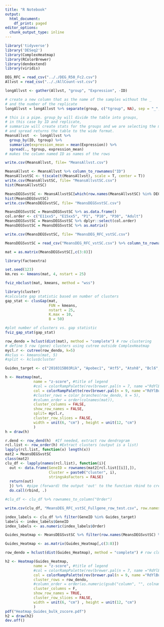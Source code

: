 ```yaml
---
title: "R Notebook"
output:
  html_document:
    df_print: paged
editor_options:
  chunk_output_type: inline
---
```



```r
library('tidyverse')
library('DESeq2')
library(ComplexHeatmap)
library(RColorBrewer)
library(dendextend)
library(viridis)
```

```r
DEG_RFC = read_csv(".././DEG_R50_Fc2.csv")
Allvst = read_csv(".././AllCount-vst.csv")
```
```r
longAllvst <- gather(Allvst, "group", "Expression", -ID)  

# create a new column that as the name of the samples without the _
# and the number of the replicate
longAllvst = longAllvst %>% separate(group, c("tgroup", NA), sep = "_", remove = F)# %>% unite("tgroup", tgroup:tgroup2, sep= "_")
```

```r
# this is a pipe. group_by will divide the table into groups,
# in this case by ID and replicate,
# summarize will create stats for the groups and we are selecting the mean
# and spread returns the table to the wide format.
MeansAllvst  <- longAllvst %>%
  group_by(ID, tgroup) %>%
  summarize(expression_mean = mean(Expression)) %>%
  spread(., tgroup, expression_mean)
# makes the column named ID as names of the rows

write.csv(MeansAllvst, file= "MeansAllvst.csv")

```

```r
MeansAllvst <- MeansAllvst %>% column_to_rownames("ID")
MeansAllvstSC <- t(scale(t(MeansAllvst), scale = T, center = T))
write.csv(MeansAllvstSC, file= "MeansAllvstSC.csv")
hist(MeansAllvstSC)
```
```r
MeansDEGSvstSC <- MeansAllvstSC[which(row.names(MeansAllvstSC) %in% DEG_RFC$ID),]
hist(MeansDEGSvstSC)
write.csv(MeansDEGSvstSC, file= "MeansDEGSvstSC.csv")
```


```r
MeansDEGSvstSC = MeansDEGSvstSC %>% as.data.frame()
col.order <- c("E11xx5", "E15xx5", "P1", "P10", "P30", "Adult")
MeansDEGSvstSC = MeansDEGSvstSC %>% dplyr::select(col.order)
MeansDEGSvstSC = MeansDEGSvstSC %>% as.matrix()

write.csv(MeansDEGSvstSC, file= "MeansDEG_RFC_vstSC.csv")
```

```r
MeansDEGSvstSC = read_csv("MeansDEG_RFC_vstSC.csv") %>% column_to_rownames(var = "GeneName")
```
```r
mat = as.matrix(MeansDEGSvstSC[,c(3:8)])
```



```r
library(factoextra)

set.seed(123)
km.res <- kmeans(mat, 4, nstart = 25)

fviz_nbclust(mat, kmeans, method = "wss")

```
```r
library(cluster)
#calculate gap statistic based on number of clusters
gap_stat <- clusGap(mat,
                    FUN = kmeans,
                    nstart = 25,
                    K.max = 10,
                    B = 50)

#plot number of clusters vs. gap statistic
fviz_gap_stat(gap_stat)
```

```r
row_dendo = hclust(dist(mat), method = "complete") # row clustering
# define 5 row (gene) clusters using cutree outside ComplexHeatmap
mycl.r <- cutree(row_dendo, k=5)
#kclus <- kmeans(mat, 5)
#split <- kclus$cluster
```

```r
Guides_target <- c("2010315B03Rik", "Apobec1", "Atf5", "Atoh8", "Bcl6", "Calcoco1", "Cebpa", "Cebpb", "Chd9", "Chuk", "Crebl2", "Crebrf", "Creg1", "Crem", "Csrp3", "Dbp", "Esr1", "Gadd45g", "Gm14403", "Hdac11", "Hes6", "Hopx", "Hspa1a", "Id3", "Irf5", "Irf6", "Irf7", "Klf9", "Lpin1", "Macrod1", "Mafb", "Mbd1", "Nfix", "Nr0b2", "Nr1d1", "Nr1d2", "Nr1h4", "Nr1i3", "Parp14", "Parp3", "Parp6", "Parp9", "Pdcd4", "Pparg", "Prkaa2", "Prox1", "Rbl2", "Rorc", "Sat1", "Trip4", "Tsc22d3", "Ube2q2", "Xbp1", "Zbtb16", "Zbtb20", "Zfp809", "Zfp874a", "Zfp970", "Zhx2", "Zhx3", "Znfx1")
```




```r
h <- Heatmap(mat,
             name = "z-score", #title of legend
             #col = colorRampPalette(rev(brewer.pal(n = 7, name ="RdYlBu")))(10),
             col = colorRampPalette(rev(brewer.pal(n = 9, name ="RdYlBu")))(10),
             #cluster_rows = color_branches(row_dendo, k = 5),
             #column_order = order(colnames(mat)),
             cluster_columns = FALSE,
             show_row_names = FALSE,
             split= mycl.r,
             cluster_row_slices = FALSE,
             width = unit(6, "cm") , height = unit(12, "cm")
             )
h = draw(h)
```
```r
r.dend <- row_dend(h)  #If needed, extract row dendrogram
rcl.list <- row_order(h) #Extract clusters (output is a list)
lapply(rcl.list, function(x) length(x))
mat2 = MeansDEGSvstSC
class(mat2)
clu_df <- lapply(names(rcl.list), function(i){
  out <- data.frame(GeneID = rownames(mat2[rcl.list[[i]],]),
                    Cluster = paste0("cluster", i),
                    stringsAsFactors = FALSE)
  return(out)
  }) %>%  #pipe (forward) the output 'out' to the function rbind to create 'clu_df'
  do.call(rbind, .)

#clu_df <- clu_df %>% rownames_to_column("Order")

write.csv(clu_df, "MeansDEG_RFC_vstSC_Fullgene_row_test.csv", row.names = T)
```

```r
index_labels <- clu_df %>% filter(GeneID %in% Guides_target)
labels <- index_labels$GeneID
index_labels <- as.numeric(index_labels$Order)
```


```r
Guides_Heatmap <- MeansDEGSvstSC %>% filter(row.names(MeansDEGSvstSC) %in% Guides_target)

Guides_Heatmap <- as.matrix(Guides_Heatmap[,c(3:8)])
```

```r
row_dendo = hclust(dist(Guides_Heatmap), method = "complete") # row clustering
```


```r
h2 <- Heatmap(Guides_Heatmap,
             name = "z-score", #title of legend
             #col = colorRampPalette(rev(brewer.pal(n = 7, name ="RdYlBu")))(10),
             col = colorRampPalette(rev(brewer.pal(n = 9, name ="RdYlBu")))(10),
             cluster_rows = row_dendo,
             #column_order = order(as.numeric(gsub("column", "", colnames(mat)))),
             cluster_columns = F,
             show_row_names = TRUE,
             cluster_row_slices = FALSE,
             width = unit(6, "cm") , height = unit(12, "cm")
             )
pdf("Heatmap_Guides_bulk_zscore.pdf")
h2 = draw(h2)
dev.off()
```


